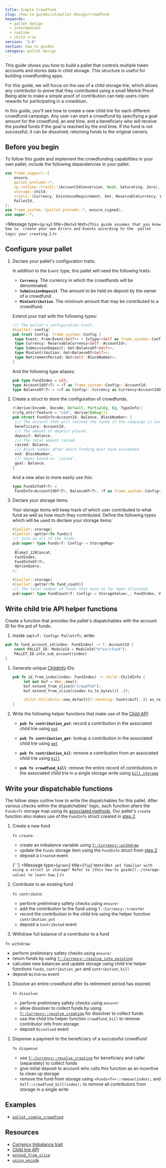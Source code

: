 ```yaml
---
title: Simple Crowdfund
slug: /how-to-guides/v3/pallet-design/crowdfund
keywords:
  - pallet design
  - intermediate
  - runtime
  - child trie
version: '3.0'
section: how to guides
category: pallet design
---
```


This guide shows you how to build a pallet that controls multiple token accounts and stores data in child storage. This structure is useful for building crowdfunding apps. 

For this guide, we will focus on the use of a child storage trie, which allows any contributor to prove that they contributed using a small Merkle Proof.
Being able to make a simple proof of contribution can help users claim rewards for participating in a crowdloan.

In this guide, you'll see how to create a new child trie for each different crowdfund campaign.
Any user can start a crowdfund by specifying a goal amount for the crowdfund, an end time, and a beneficiary who will receive the pooled funds if the goal is reached by the end time.
If the fund is not successful, it can be dissolved, returning funds to the original owners.

## Before you begin

To follow this guide and implement the crowdfunding capabilities in your own pallet, include the following dependencies in your pallet:
            
```rust
use frame_support::{
	ensure,
	pallet_prelude::*,
	sp_runtime::traits::{AccountIdConversion, Hash, Saturating, Zero},
	storage::child,
	traits::{Currency, ExistenceRequirement, Get, ReservableCurrency, WithdrawReasons},
	PalletId,
};
use frame_system::{pallet_prelude::*, ensure_signed};
use super::*;
```        

<Message
  type={`gray`}
  title={`Note`}
  text={`This guide assumes that you know how to 
  create your own Errors and Events according to the 
  pallet logic your creating.`}
/>

## Configure your pallet

1. Declare your pallet's configuration traits.

   In addition to the `Event` type, this pallet will need the following traits:

   - **`Currency`**. The currency in which the crowdfunds will be denominated.
   - **`SubmissionDeposit`**. The amount to be held on deposit by the owner of a crowdfund.
   - **`MinContribution`**. The minimum amount that may be contributed to a crowdfund.

   Extend your trait with the following types:

   ```rust
   /// The pallet's configuration trait.
   #[pallet::config]
   pub trait Config: frame_system::Config {
   	type Event: From<Event<Self>> + IsType<<Self as frame_system::Config>::Event>;
   	type Currency: ReservableCurrency<Self::AccountId>;
   	type SubmissionDeposit: Get<BalanceOf<Self>>;
   	type MinContribution: Get<BalanceOf<Self>>;
   	type RetirementPeriod: Get<Self::BlockNumber>;
   }
   ```

   And the following type aliases:

   ```rust
   pub type FundIndex = u32;
   type AccountIdOf<T> = <T as frame_system::Config>::AccountId;
   type BalanceOf<T> = <<T as Config>::Currency as Currency<AccountIdOf<T>>>::Balance;
   ```

1. Create a struct to store the configuration of crowdfunds.

   ```rust
   #[derive(Encode, Decode, Default, PartialEq, Eq, TypeInfo)]
   #[cfg_attr(feature = "std", derive(Debug))]
   pub struct FundInfo<AccountId, Balance, BlockNumber> {
   	/// The account that will recieve the funds if the campaign is successful.
   	beneficiary: AccountId,
   	/// The amount of deposit placed.
   	deposit: Balance,
   	/// The total amount raised.
   	raised: Balance,
   	/// Block number after which funding must have succeeded.
   	end: BlockNumber,
   	/// Upper bound on `raised`.
   	goal: Balance,
   }
   ```

   And a new alias to more easily use this:

   ```rust
   type FundInfoOf<T> =
   	FundInfo<AccountIdOf<T>, BalanceOf<T>, <T as frame_system::Config>::BlockNumber>;
   ```

1. Declare your storage items.

   Your storage items will keep track of which user contributed to what fund as well as how much they contributed. Define the following types which will be used to declare your storage items:

   ```rust
   #[pallet::storage]
   #[pallet::getter(fn funds)]
   /// Info on all of the funds.
   pub(super) type Funds<T: Config> = StorageMap<
   	_,
   	Blake2_128Concat,
   	FundIndex,
   	FundInfoOf<T>,
   	OptionQuery,
   >;
   
   #[pallet::storage]
   #[pallet::getter(fn fund_count)]
   /// The total number of funds that have so far been allocated.
   pub(super) type FundCount<T: Config> = StorageValue<_, FundIndex, ValueQuery>;
   ```

## Write child trie API helper functions

Create a function that provides the pallet's dispatchables with the account ID for the pot of funds.

1. Inside `impl<T: Config> Pallet<T>`, write:

```rust
pub fn fund_account_id(index: FundIndex) -> T::AccountId {
	const PALLET_ID: ModuleId = ModuleId(*b"ex/cfund");
	PALLET_ID.into_sub_account(index)
}
```

1. Generate unique [ChildInfo][childinfo-rustdocs] IDs:

   ```rust
   pub fn id_from_index(index: FundIndex) -> child::ChildInfo {
   		let mut buf = Vec::new();
   		buf.extend_from_slice(b"crowdfnd");
   		buf.extend_from_slice(&index.to_le_bytes()[..]);
   
   		child::ChildInfo::new_default(T::Hashing::hash(&buf[..]).as_ref())
   }
   ```

1. Write the following helper functions that make use of the [Child API][child-api-rustdocs]:

   - **`pub fn contribution_put`**: record a contribution in the associated child trie using [`put`][child-api-put-rustdocs]

   - **`pub fn contribution_get`**: lookup a contribution in the associated child trie using [`get`][child-api-get-rustdocs]

   - **`pub fn contribution_kil`**: remove a contribution from an associated child trie using [`kill`][child-api-kill-rustdocs]

   - **`pub fn crowdfund_kill`**: remove the entire record of contributions in the associated child trie in a single storage write using [`kill_storage`][child-api-killstorage-rustdocs]

## Write your dispatchable functions

The follow steps outline how to write the dispatchables for this pallet. After various checks within the dispatchables' logic, each function alters the `Funds<T>` storage map using
its [associated methods][storage-map-rustdocs]. Our pallet's `create` function also makes use of the `FundInfo` struct created in [step 2](#2-create-a-custom-metadata-struct).

1. Create a new fund

   `fn create`:

   - create an imbalance variable using [`T::Currency::withdraw`][imb-var-rustdocs]
   - update the `Funds` storage item using the `FundInfo` struct from [step 2](#2-create-a-custom-metadata-struct)
   - deposit a `Created` event

   {' '}
   <Message
     type={`green`}
     title={`Tip`}
     text={`Not yet familiar with using a struct in storage? Refer to [this how-to guide](../storage-value) to learn how.`}
   />

1. Contribute to an existing fund

   `fn contribute`:

   - perform preliminary safety checks using `ensure!`
   - add the contribution to the fund using `T::Currency::transfer`
   - record the contribution in the child trie using the helper function `contribution_put`
   - deposit a `Contributed` event

1. Withdraw full balance of a contributor to a fund

  `fn withdraw`:

   - perform preliminary safety checks using `ensure!`
   - return funds by using [`T::Currency::resolve_into_existing`][resolve-into-existing-rustdocs]
   - calculate new balances and update storage using child trie helper functions `funds`, `contribution_get` and `contribution_kill`
   - deposit `Withdrew` event

1. Dissolve an entire crowdfund after its retirement period has expired.

   `fn dissolve`:
   
   - perform preliminary safety checks using `ensure!`
   - allow dissolver to collect funds by using [`T::Currency::resolve_creating`][resolve-creating-rustdocs] for dissolver to collect funds
   - use the child trie helper function `crowdfund_kill` to remove contributor info from storage
   - deposit `Dissolved` event

1. Dispense a payment to the beneficiary of a successful crowdfund

   `fn dispense`:
   
   - use [`T::Currency::resolve_creating`][resolve-creating-rustdocs] for beneficiary and caller (separately) to collect funds
   - give initial deposit to account who calls this function as an incentive to clean up storage
   - remove the fund from storage using `<Funds<T>>::remove(index);` and `Self::crowdfund_kill(index);` to remove all contributors from storage in a single write

## Examples

- [`pallet_simple_crowdfund`](https://github.com/substrate-developer-hub/substrate-how-to-guides/blob/main/example-code/template-node/pallets/simple-crowdfund/src/lib.rs#L1)

## Resources

- [Currency Imbalance trait](/rustdocs/latest/frame_support/traits/trait.Imbalance.html)
- [Child trie API][child-api-rustdocs]
- [`extend_from_slice`](/rustdocs/latest/frame_support/dispatch/struct.Vec.html#method.extend_from_slice)
- [`using_encode`](/rustdocs/latest/frame_support/pallet_prelude/trait.Encode.html#method.using_encoded)

[storage-value-struct-htg]: /storage-value-struct
[storage-map-rustdocs]: /rustdocs/latest/frame_support/pallet_prelude/struct.StorageMap.html
[imb-var-rustdocs]: /rustdocs/latest/frame_support/traits/trait.Currency.html#tymethod.withdraw
[resolve-into-existing-rustdocs]: /rustdocs/latest/frame_support/traits/trait.Currency.html#method.resolve_into_existing
[resolve-creating-rustdocs]: /rustdocs/latest/frame_support/traits/tokens/currency/trait.Currency.html#method.resolve_creating
[childinfo-rustdocs]: /rustdocs/latest/frame_support/storage/child/enum.ChildInfo.html
[child-api-rustdocs]: /rustdocs/latest/frame_support/storage/child/index.html#functions
[child-api-put-rustdocs]: /rustdocs/latest/frame_support/storage/child/fn.put.html
[child-api-get-rustdocs]: /rustdocs/latest/frame_support/storage/child/fn.get_or_default.html
[child-api-kill-rustdocs]: /rustdocs/latest/frame_support/storage/child/fn.kill.html
[child-api-killstorage-rustdocs]: /rustdocs/latest/frame_support/storage/child/fn.kill_storage.html
